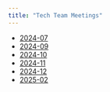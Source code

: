 ```yaml
---
title: "Tech Team Meetings"
---
```


-   [2024-07](slides/tech_team-202407.qmd)
-   [2024-09](slides/tech_team-202409.qmd)
-   [2024-10](slides/tech_team-202410.qmd)
-   [2024-11](slides/tech_team-202411.qmd)
-   [2024-12](slides/tech_team-202412.qmd)
-   [2025-02](slides/tech_team-202502.qmd)
